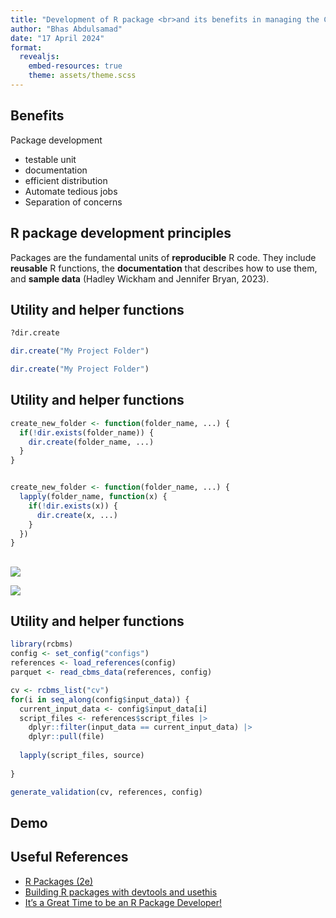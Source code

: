 ```yaml
---
title: "Development of R package <br>and its benefits in managing the CBMS Data"
author: "Bhas Abdulsamad"
date: "17 April 2024"
format: 
  revealjs:
    embed-resources: true
    theme: assets/theme.scss
---
```


## Benefits

Package development

- testable unit
- documentation
- efficient distribution
- Automate tedious jobs
- Separation of concerns
  

## R package development principles

Packages are the fundamental units of **reproducible** R code. They include **reusable** R functions, the **documentation** that describes how to use them, and **sample data** (Hadley Wickham and Jennifer Bryan, 2023).

## Utility and helper functions

```r
?dir.create

dir.create("My Project Folder")
```

```r
dir.create("My Project Folder")
```

## Utility and helper functions

```r
create_new_folder <- function(folder_name, ...) {
  if(!dir.exists(folder_name)) {
    dir.create(folder_name, ...)
  }
}


create_new_folder <- function(folder_name, ...) {
  lapply(folder_name, function(x) {
    if(!dir.exists(x)) {
      dir.create(x, ...)
    }
  })
}
```

## 

![](assets/design.svg)

![](assets/heading.png)

## Utility and helper functions

```r
library(rcbms)
config <- set_config("configs")
references <- load_references(config)
parquet <- read_cbms_data(references, config)

cv <- rcbms_list("cv")
for(i in seq_along(config$input_data)) {
  current_input_data <- config$input_data[i]
  script_files <- references$script_files |> 
    dplyr::filter(input_data == current_input_data) |> 
    dplyr::pull(file)
  
  lapply(script_files, source)
  
}

generate_validation(cv, references, config)

```

## Demo

## Useful References

- [R Packages (2e)](https://r-pkgs.org/) 
- [Building R packages with devtools and usethis](https://www.youtube.com/watch?v=EpTkT6Rkgbs&t=377s)
- [It's a Great Time to be an R Package Developer!](https://www.youtube.com/watch?v=hfqjyeA_z7s&t=369s)
